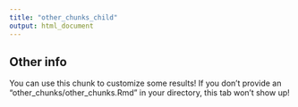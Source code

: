 ```yaml
---
title: "other_chunks_child"
output: html_document
---
```


## Other info

You can use this chunk to customize some results! If you don't provide an "other_chunks/other_chunks.Rmd" in your directory, this tab won't show up!


